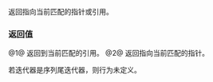 {{cpp/regex/regex_token_iterator/title|operator*, operator-&gt;}}
{{cpp/regex/regex_token_iterator/navbar}}
{{dcl begin}}
{{dcl|num=1|since=c++11|1=
const value_type&amp; operator*() const;
}}
{{dcl|num=2|since=c++11|1=
const value_type* operator-&gt;() const;
}}
{{dcl end}}

返回指向当前匹配的指针或引用。

===返回值===
@1@ 返回到当前匹配的引用。
@2@ 返回指向当前匹配的指针。

若迭代器是序列尾迭代器，则行为未定义。

{{langlinks|de|en|es|ja|ru}}